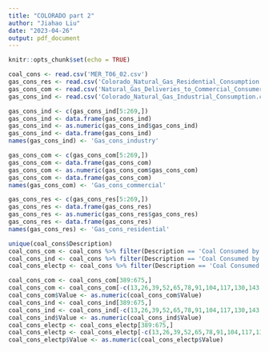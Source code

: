 ---
title: "COLORADO part 2"
author: "Jiahao Liu"
date: "2023-04-26"
output: pdf_document
---

```{r setup, include=FALSE}
knitr::opts_chunk$set(echo = TRUE)
```

```{r}
coal_cons <- read.csv('MER_T06_02.csv')
gas_cons_res <- read.csv('Colorado_Natural_Gas_Residential_Consumption.csv')
gas_cons_com <- read.csv('Natural_Gas_Deliveries_to_Commercial_Consumers_(Including_Vehicle_Fuel_through_1996)_in_Colorado.csv')
gas_cons_ind <- read.csv('Colorado_Natural_Gas_Industrial_Consumption.csv')
```

```{r}
gas_cons_ind <- c(gas_cons_ind[5:269,])
gas_cons_ind <- data.frame(gas_cons_ind)
gas_cons_ind <- as.numeric(gas_cons_ind$gas_cons_ind)
gas_cons_ind <- data.frame(gas_cons_ind)
names(gas_cons_ind) <- 'Gas_cons_industry'
```

```{r}
gas_cons_com <- c(gas_cons_com[5:269,])
gas_cons_com <- data.frame(gas_cons_com)
gas_cons_com <- as.numeric(gas_cons_com$gas_cons_com)
gas_cons_com <- data.frame(gas_cons_com)
names(gas_cons_com) <- 'Gas_cons_commercial'
```

```{r}
gas_cons_res <- c(gas_cons_res[5:269,])
gas_cons_res <- data.frame(gas_cons_res)
gas_cons_res <- as.numeric(gas_cons_res$gas_cons_res)
gas_cons_res <- data.frame(gas_cons_res)
names(gas_cons_res) <- 'Gas_cons_residential'
```

```{r}
unique(coal_cons$Description)
coal_cons_com <- coal_cons %>% filter(Description == 'Coal Consumed by the Commercial Sector, Total')
coal_cons_ind <- coal_cons %>% filter(Description == 'Coal Consumed by the Industrial Sector, Total')
coal_cons_electp <- coal_cons %>% filter(Description == 'Coal Consumed by the Electric Power Sector')

coal_cons_com <- coal_cons_com[389:675,]
coal_cons_com <- coal_cons_com[-c(13,26,39,52,65,78,91,104,117,130,143,156,169,182,195,208,221,234,247,260,273,286),]
coal_cons_com$Value <- as.numeric(coal_cons_com$Value)
coal_cons_ind <- coal_cons_ind[389:675,]
coal_cons_ind <- coal_cons_ind[-c(13,26,39,52,65,78,91,104,117,130,143,156,169,182,195,208,221,234,247,260,273,286),]
coal_cons_ind$Value <- as.numeric(coal_cons_ind$Value)
coal_cons_electp <- coal_cons_electp[389:675,]
coal_cons_electp <- coal_cons_electp[-c(13,26,39,52,65,78,91,104,117,130,143,156,169,182,195,208,221,234,247,260,273,286),]
coal_cons_electp$Value <- as.numeric(coal_cons_electp$Value)
```

